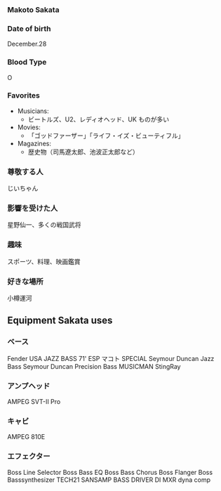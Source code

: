 ### Makoto Sakata

### Date of birth

December.28

### Blood Type

O

### Favorites

- Musicians:
  - ビートルズ、U2、レディオヘッド、UK ものが多い
- Movies:
  - 「ゴッドファーザー」「ライフ・イズ・ビューティフル」
- Magazines:
  - 歴史物（司馬遼太郎、池波正太郎など）

### 尊敬する人

じいちゃん

### 影響を受けた人

星野仙一、多くの戦国武将

### 趣味

スポーツ、料理、映画鑑賞

### 好きな場所

小樽運河

## Equipment Sakata uses

### ベース

Fender USA JAZZ BASS 71'
ESP マコト SPECIAL
Seymour Duncan Jazz Bass
Seymour Duncan Precision Bass
MUSICMAN StingRay

### アンプヘッド

AMPEG SVT-II Pro

### キャビ

AMPEG 810E

### エフェクター

Boss Line Selector
Boss Bass EQ
Boss Bass Chorus
Boss Flanger
Boss Basssynthesizer
TECH21 SANSAMP BASS DRIVER DI
MXR dyna comp

